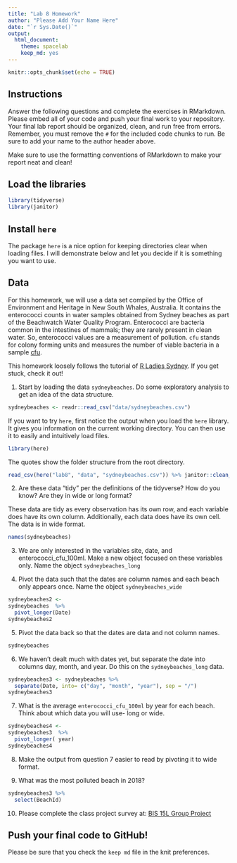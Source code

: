 ```yaml
---
title: "Lab 8 Homework"
author: "Please Add Your Name Here"
date: "`r Sys.Date()`"
output:
  html_document: 
    theme: spacelab
    keep_md: yes
---
```


```r
knitr::opts_chunk$set(echo = TRUE)
```

## Instructions
Answer the following questions and complete the exercises in RMarkdown. Please embed all of your code and push your final work to your repository. Your final lab report should be organized, clean, and run free from errors. Remember, you must remove the `#` for the included code chunks to run. Be sure to add your name to the author header above.  

Make sure to use the formatting conventions of RMarkdown to make your report neat and clean!  

## Load the libraries
```r
library(tidyverse)
library(janitor)
``` 

## Install `here`
The package `here` is a nice option for keeping directories clear when loading files. I will demonstrate below and let you decide if it is something you want to use.  

## Data
For this homework, we will use a data set compiled by the Office of Environment and Heritage in New South Whales, Australia. It contains the enterococci counts in water samples obtained from Sydney beaches as part of the Beachwatch Water Quality Program. Enterococci are bacteria common in the intestines of mammals; they are rarely present in clean water. So, enterococci values are a measurement of pollution. `cfu` stands for colony forming units and measures the number of viable bacteria in a sample [cfu](https://en.wikipedia.org/wiki/Colony-forming_unit).   

This homework loosely follows the tutorial of [R Ladies Sydney](https://rladiessydney.org/). If you get stuck, check it out!  

1. Start by loading the data `sydneybeaches`. Do some exploratory analysis to get an idea of the data structure.
```r
sydneybeaches <- readr::read_csv("data/sydneybeaches.csv")
```

If you want to try `here`, first notice the output when you load the `here` library. It gives you information on the current working directory. You can then use it to easily and intuitively load files.
```r
library(here)
```

The quotes show the folder structure from the root directory.
```r
read_csv(here("lab8", "data", "sydneybeaches.csv")) %>% janitor::clean_names()
```

2. Are these data "tidy" per the definitions of the tidyverse? How do you know? Are they in wide or long format?

These data are tidy as every observation has its own row, and each variable does have its own column. Additionally, each data does have its own cell. The data is in wide format. 
```r
names(sydneybeaches)
```

3. We are only interested in the variables site, date, and enterococci_cfu_100ml. Make a new object focused on these variables only. Name the object `sydneybeaches_long`

4. Pivot the data such that the dates are column names and each beach only appears once. Name the object `sydneybeaches_wide`
```r
sydneybeaches2 <-
sydneybeaches  %>%
  pivot_longer(Date)
sydneybeaches2
```

5. Pivot the data back so that the dates are data and not column names.
```r
sydneybeaches
```

6. We haven't dealt much with dates yet, but separate the date into columns day, month, and year. Do this on the `sydneybeaches_long` data.
```r
sydneybeaches3 <- sydneybeaches %>% 
  separate(Date, into= c("day", "month", "year"), sep = "/")
sydneybeaches3
```


7. What is the average `enterococci_cfu_100ml` by year for each beach. Think about which data you will use- long or wide.
```r
sydneybeaches4 <-
sydneybeaches3  %>%
  pivot_longer( year)
sydneybeaches4
```


8. Make the output from question 7 easier to read by pivoting it to wide format.


9. What was the most polluted beach in 2018?

```r
sydneybeaches3 %>%
  select(BeachId)
```

10. Please complete the class project survey at: [BIS 15L Group Project](https://forms.gle/H2j69Z3ZtbLH3efW6)


## Push your final code to GitHub!
Please be sure that you check the `keep md` file in the knit preferences.   